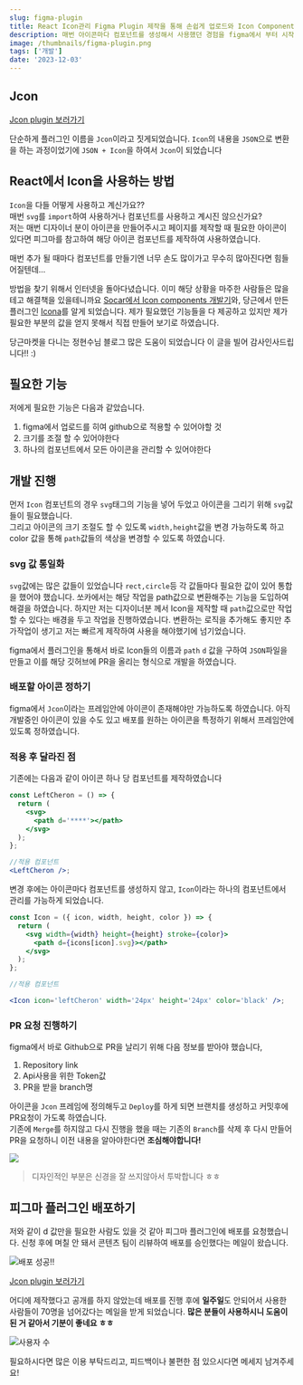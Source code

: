 ```yaml
---
slug: figma-plugin
title: React Icon관리 Figma Plugin 제작을 통해 손쉽게 업로드와 Icon Component 제작기
description: 매번 아이콘마다 컴포넌트를 생성해서 사용했던 경험을 figma에서 부터 시작하여 손쉽게 아이콘을 업로드하고 적용하는 과정입니다
image: /thumbnails/figma-plugin.png
tags: ['개발']
date: '2023-12-03'
---
```


## Jcon

[Jcon plugin 보러가기](https://www.figma.com/community/plugin/1309062649368251278)

단순하게 플러그인 이름을 `Jcon`이라고 짓게되었습니다.
`Icon`의 내용을 `JSON`으로 변환을 하는 과정이었기에 `JSON + Icon`을 하여서 `Jcon`이 되었습니다

## React에서 Icon을 사용하는 방법

`Icon`을 다들 어떻게 사용하고 계신가요??<br/>
매번 `svg`를 `import`하여 사용하거나 컴포넌트를 사용하고 계시진 않으신가요?<br/>
저는 매번 디자이너 분이 아이콘을 만들어주시고 페이지를 제작할 때 필요한 아이콘이 있다면
피그마를 참고하여 해당 아이콘 컴포넌트를 제작하여 사용하였습니다.

<Callout title='개선할 수 있는 방법이 있을까...?' variant='warn'>

매번 추가 될 때마다 컴포넌트를 만들기엔 너무 손도 많이가고 무수히 많아진다면 힘들어질텐데...

</Callout>

방법을 찾기 위해서 인터넷을 돌아다녔습니다. 이미 해당 상황을 마주한 사람들은 많을 테고 해결책을 있을테니까요
[Socar에서 Icon components 개발기](https://tech.socarcorp.kr/dev/2022/09/06/react-icon-component.html)와, 당근에서 만든 플러그인 [Icona](https://junghyeonsu.com/posts/quickly-apply-icons-that-exist-in-figma-to-your-dev-team/)를 알게 되었습니다.
제가 필요했던 기능들을 다 제공하고 있지만 제가 필요한 부분의 값을 얻지 못해서 직접 만들어 보기로 하였습니다.

<Callout >

당근마켓을 다니는 정현수님 블로그 많은 도움이 되었습니다 이 글을 빌어 감사인사드립니다!! :)

</Callout>

## 필요한 기능

저에게 필요한 기능은 다음과 같았습니다.

1. figma에서 업로드를 히여 github으로 적용할 수 있어야할 것
2. 크기를 조절 할 수 있어야한다
3. 하나의 컴포넌트에서 모든 아이콘을 관리할 수 있어야한다

## 개발 진행

먼저 `Icon` 컴포넌트의 경우 `svg`태그의 기능을 넣어 두었고 아이콘을 그리기 위해 `svg`값들이 필요했습니다.<br/>
그리고 아이콘의 크기 조절도 할 수 있도록 `width,height`값을 변경 가능하도록 하고 color 값을 통해 `path`값들의 색상을 변경할 수 있도록 하였습니다.

### svg 값 통일화

`svg`값에는 많은 값들이 있었습니다 `rect,circle`등 각 값들마다 필요한 값이 있어 통합을 했어야 했습니다.
쏘카에서는 해당 작업을 path값으로 변환해주는 기능을 도입하여 해결을 하였습니다. 하지만 저는 디자이너분 께서 Icon을 제작할 때 `path`값으로만 작업할 수 있다는 배경을 두고 작업을 진행하였습니다.
변환하는 로직을 추가해도 좋지만 추가작업이 생기고 저는 빠르게 제작하여 사용을 해야했기에 넘기었습니다.

figma에서 플러그인을 통해서 바로 Icon들의 이름과 `path` `d` 값을 구하여 `JSON`파일을 만들고 이를 해당 깃허브에 PR을 올리는 형식으로 개발을 하였습니다.

### 배포할 아이콘 정하기

figma에서 `Jcon`이라는 프레임안에 아이콘이 존재해야만 가능하도록 하였습니다. 아직 개발중인 아이콘이 있을 수도 있고 배포를 원하는 아이콘을 특정하기 위해서 프레임안에 있도록 정하였습니다.

### 적용 후 달라진 점

기존에는 다음과 같이 아이콘 하나 당 컴포넌트를 제작하였습니다

```jsx
const LeftCheron = () => {
  return (
    <svg>
      <path d='****'></path>
    </svg>
  );
};

//적용 컴포넌트
<LeftCheron />;
```

변경 후에는 아이콘마다 컴포넌트를 생성하지 않고, `Icon`이라는 하나의 컴포넌트에서 관리를 가능하게 되었습니다.

```jsx
const Icon = ({ icon, width, height, color }) => {
  return (
    <svg width={width} height={height} stroke={color}>
      <path d={icons[icon].svg}></path>
    </svg>
  );
};

//적용 컴포넌트

<Icon icon='leftCheron' width='24px' height='24px' color='black' />;
```

### PR 요청 진행하기

figma에서 바로 Github으로 PR을 날리기 위해 다음 정보를 받아야 했습니다,

1. Repository link
2. Api사용을 위한 Token값
3. PR을 받을 branch명

아이콘을 `Jcon` 프레임에 정의해두고 `Deploy`를 하게 되면 브랜치를 생성하고 커밋후에 PR요청이 가도록 하였습니다.<br/>
기존에 `Merge`를 하지않고 다시 진행을 했을 때는 기존의 `Branch`를 삭제 후 다시 만들어 PR을 요청하니 이전 내용을 알아야한다면 **조심해야합니다!**

![](/development/figma-plugin/3.png)

> 디자인적인 부분은 신경을 잘 쓰지않아서 투박합니다 ㅎㅎ

## 피그마 플러그인 배포하기

저와 같이 d 값만을 필요한 사람도 있을 것 같아 피그마 플러그인에 배포를 요청했습니다.
신청 후에 며칠 안 돼서 콘텐츠 팀이 리뷰하여 배포를 승인했다는 메일이 왔습니다.

![배포 성공!!](/development/figma-plugin/1.png)

[Jcon plugin 보러가기](https://www.figma.com/community/plugin/1309062649368251278)

어디에 제작했다고 공개를 하지 않았는데 배포를 진행 후에 **일주일**도 안되어서 사용한 사람들이 70명을 넘어갔다는 메일을 받게 되었습니다.
**많은 분들이 사용하시니 도움이 된 거 같아서 기분이 좋네요 ㅎㅎ**<br/>

![사용자 수](/development/figma-plugin/2.png)

<Callout variant='primary'>
  필요하시다면 많은 이용 부탁드리고, 피드백이나 불편한 점 있으시다면 메세지 남겨주세요!
</Callout>

